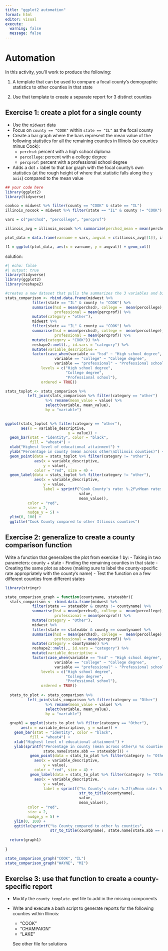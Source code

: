 ```yaml
---
title: "ggplot2 automation"
format: html
editor: visual
execute: 
  warning: false
  message: false
---
```


# Automation

In this activity, you'll work to produce the following:

1)  A template that can be used to compare a focal county's demographic statistics to other counties in that state

2)  Use that template to create a separate report for 3 distinct counties

## Exercise 1: create a plot for a single county

-   Use the `midwest` data
-   Focus on `county == "COOK"` within `state == "IL"` as the focal county
-   Create a bar graph where the bars represent the mean value of the following statistics for all the remaining counties in Illinois (so counties minus Cook):
    -   `perchsd`: percent with a high school diploma
    -   `percollege`: percent with a college degree
    -   `percprof`: percent with a professional school degree
-   Adds a dot + label to that bar graph with the focal county's own statistics (at the rough height of where that statistic falls along the `y axis`) compared to the mean value

```r
## your code here 
library(ggplot2)
library(tidyverse)

cookco = midwest %>% filter(county == "COOK" & state == "IL")
illinois_nocook = midwest %>% filter(state == "IL" & county != "COOK")

vars = c("perchsd", "percollege", "percprof")

illinois_avg = illinois_nocook %>% summarize(perchsd_mean = mean(perchsd), percollege_mean = mean(percollege), percprof_mean = mean(percprof))

plot_data = data.frame(varname = vars, avgval = c(illinois_avg[[1]], illinois_avg[[2]], illinois_avg[[3]]))

f1 = ggplot(plot_data, aes(x = varname, y = avgval)) + geom_col()

```

solution:

```r
#| echo: false
#| output: true
library(tidyverse)
library(ggplot2)
library(reshape2)

#creates a new dataset that pulls the summarizes the 3 variables and binds the summary with the row values for cook county. then reshapes the dataset so that the mutated variable columns are now part of rows and created a variable description as well. 
stats_comparison <- rbind.data.frame(midwest %>%
            filter(state == "IL" & county != "COOK") %>%
            summarise(hsd = mean(perchsd), college =  mean(percollege), 
                      professional = mean(percprof)) %>%
            mutate(category = "other"),
            midwest %>%
            filter(state == "IL" & county == "COOK") %>%
            summarise(hsd = mean(perchsd), college =  mean(percollege), 
                      professional = mean(percprof)) %>%
            mutate(category = "COOK")) %>%
            reshape2::melt(., id.vars = "category") %>%
            mutate(variable_descriptive = 
            factor(case_when(variable == "hsd" ~ "High school degree",
                      variable == "college" ~ "College degree",
                      variable == "professional" ~ "Professional school"),
                levels = c("High school degree",
                           "College degree",
                           "Professional school"),
                ordered = TRUE)) 

stats_toplot <- stats_comparison %>%
          left_join(stats_comparison %>% filter(category == "other") 
                  %>% rename(mean_value = value) %>%
                  select(variable, mean_value),
                  by = "variable") 

            
ggplot(stats_toplot %>% filter(category == "other"), 
       aes(x = variable_descriptive, 
                            y = value)) +
  geom_bar(stat = "identity", color = "black", 
           fill = "wheat4") +
  xlab("Highest level of educational attainment") +
  ylab("Percentage in county (mean across other\nIllinois counties)") +
  geom_point(data = stats_toplot %>% filter(category != "other"),
             aes(x = variable_descriptive, 
                 y = value),
             color = "red", size = 4) +
  geom_label(data = stats_toplot %>% filter(category != "other"),
             aes(x = variable_descriptive, 
                 y = value, 
                 label = sprintf("Cook County's rate: %.2f\nMean rate: %.2f",
                                 value, 
                                 mean_value)),
          color = "red",
          size = 2,
          nudge_y = 5) +
  ylim(0, 100) +
  ggtitle("Cook County compared to other Illinois counties")

```

## Exercise 2: generalize to create a county comparison function

Write a function that generalizes the plot from exercise 1 by: - Taking in two parameters: county + state - Finding the remaining counties in that state - Creating the same plot as above (making sure to label the county-specific rate appropriately with the county's name) - Test the function on a few different counties from different states

```r
library(stringr)

state_comparison_graph = function(countyname, stateabbr){
  stats_comparison <- rbind.data.frame(midwest %>%
            filter(state == stateabbr & county != countyname) %>%
            summarise(hsd = mean(perchsd), college =  mean(percollege), 
                      professional = mean(percprof)) %>%
            mutate(category = "Other"),
            midwest %>%
            filter(state == stateabbr & county == countyname) %>%
            summarise(hsd = mean(perchsd), college =  mean(percollege), 
                      professional = mean(percprof)) %>%
            mutate(category = countyname)) %>%
            reshape2::melt(., id.vars = "category") %>%
            mutate(variable_descriptive = 
            factor(case_when(variable == "hsd" ~ "High school degree",
                      variable == "college" ~ "College degree",
                      variable == "professional" ~ "Professional school"),
                levels = c("High school degree",
                           "College degree",
                           "Professional school"),
                ordered = TRUE)) 
  
  stats_to_plot <- stats_comparison %>%
          left_join(stats_comparison %>% filter(category == "Other") 
                  %>% rename(mean_value = value) %>%
                  select(variable, mean_value),
                  by = "variable") 
  
  graph1 = ggplot(stats_to_plot %>% filter(category == "Other"), 
       aes(x = variable_descriptive, y = value)) +
    geom_bar(stat = "identity", color = "black", 
           fill = "wheat4") +
    xlab("Highest level of educational attainment") +
    ylab(sprintf("Percentage in county (mean across other\n %s counties)", 
                 state.name[state.abb == stateabbr])) +
           geom_point(data = stats_to_plot %>% filter(category != "Other"),
             aes(x = variable_descriptive, 
                 y = value),
             color = "red", size = 4) +
           geom_label(data = stats_to_plot %>% filter(category != "Other"),
             aes(x = variable_descriptive, 
                 y = value, 
                 label = sprintf("%s County's rate: %.2f\nMean rate: %.2f", 
                                 str_to_title(countyname),
                                 value, 
                                 mean_value)),
          color = "red",
          size = 2,
          nudge_y = 5) +
    ylim(0, 100) +
    ggtitle(sprintf("%s County compared to other %s counties", 
                    str_to_title(countyname), state.name[state.abb == stateabbr]))
  
  return(graph1)
  
}

state_comparison_graph("COOK", "IL")
state_comparison_graph("WAYNE", "MI")
```

## Exercise 3: use that function to create a county-specific report

-   Modify the `county_template.qmd` file to add in the missing components

-   Write and execute a bash script to generate reports for the following counties within Illinois:

    -   "COOK"
    -   "CHAMPAIGN"
    -   "LAKE"

    See other file for solutions
